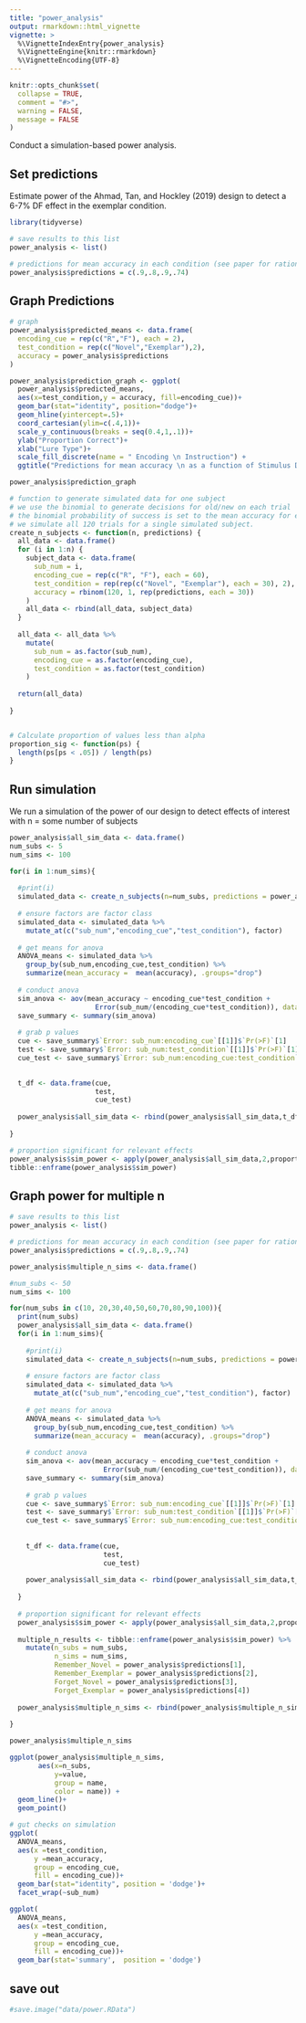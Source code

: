 ```yaml
---
title: "power_analysis"
output: rmarkdown::html_vignette
vignette: >
  %\VignetteIndexEntry{power_analysis}
  %\VignetteEngine{knitr::rmarkdown}
  %\VignetteEncoding{UTF-8}
---
```


```r
knitr::opts_chunk$set(
  collapse = TRUE,
  comment = "#>",
  warning = FALSE,
  message = FALSE
)
```

Conduct a simulation-based power analysis.

## Set predictions

Estimate power of the Ahmad, Tan, and Hockley (2019) design to detect a 6-7% DF effect in the exemplar condition.


```r
library(tidyverse)

# save results to this list
power_analysis <- list()

# predictions for mean accuracy in each condition (see paper for rationale)
power_analysis$predictions = c(.9,.8,.9,.74)
```

## Graph Predictions

```r

# graph
power_analysis$predicted_means <- data.frame(
  encoding_cue = rep(c("R","F"), each = 2),
  test_condition = rep(c("Novel","Exemplar"),2),
  accuracy = power_analysis$predictions
)

power_analysis$prediction_graph <- ggplot(
  power_analysis$predicted_means,
  aes(x=test_condition,y = accuracy, fill=encoding_cue))+
  geom_bar(stat="identity", position="dodge")+
  geom_hline(yintercept=.5)+
  coord_cartesian(ylim=c(.4,1))+
  scale_y_continuous(breaks = seq(0.4,1,.1))+
  ylab("Proportion Correct")+
  xlab("Lure Type")+
  scale_fill_discrete(name = " Encoding \n Instruction") +
  ggtitle("Predictions for mean accuracy \n as a function of Stimulus Duration, \n Encoding Instruction, and Lure Type")

power_analysis$prediction_graph

```

```r

# function to generate simulated data for one subject
# we use the binomial to generate decisions for old/new on each trial
# the binomial probability of success is set to the mean accuracy for each condition
# we simulate all 120 trials for a single simulated subject.
create_n_subjects <- function(n, predictions) {
  all_data <- data.frame()
  for (i in 1:n) {
    subject_data <- data.frame(
      sub_num = i,
      encoding_cue = rep(c("R", "F"), each = 60),
      test_condition = rep(rep(c("Novel", "Exemplar"), each = 30), 2),
      accuracy = rbinom(120, 1, rep(predictions, each = 30))
    )
    all_data <- rbind(all_data, subject_data)
  }
  
  all_data <- all_data %>%
    mutate(
      sub_num = as.factor(sub_num),
      encoding_cue = as.factor(encoding_cue),
      test_condition = as.factor(test_condition)
    )
  
  return(all_data)
  
}


# Calculate proportion of values less than alpha
proportion_sig <- function(ps) {
  length(ps[ps < .05]) / length(ps)
}
```

## Run simulation

We run a simulation of the power of our design to detect effects of interest with n = some number of subjects

```r


power_analysis$all_sim_data <- data.frame()
num_subs <- 5
num_sims <- 100

for(i in 1:num_sims){
  
  #print(i)
  simulated_data <- create_n_subjects(n=num_subs, predictions = power_analysis$predictions)
  
  # ensure factors are factor class
  simulated_data <- simulated_data %>%
    mutate_at(c("sub_num","encoding_cue","test_condition"), factor) 
  
  # get means for anova
  ANOVA_means <- simulated_data %>%
    group_by(sub_num,encoding_cue,test_condition) %>%
    summarize(mean_accuracy =  mean(accuracy), .groups="drop")
  
  # conduct anova
  sim_anova <- aov(mean_accuracy ~ encoding_cue*test_condition + 
                     Error(sub_num/(encoding_cue*test_condition)), data = ANOVA_means)
  save_summary <- summary(sim_anova)
  
  # grab p values
  cue <- save_summary$`Error: sub_num:encoding_cue`[[1]]$`Pr(>F)`[1]
  test <- save_summary$`Error: sub_num:test_condition`[[1]]$`Pr(>F)`[1]
  cue_test <- save_summary$`Error: sub_num:encoding_cue:test_condition`[[1]]$`Pr(>F)`[1]

  
  t_df <- data.frame(cue,
                     test,
                     cue_test)
  
  power_analysis$all_sim_data <- rbind(power_analysis$all_sim_data,t_df)
  
}

# proportion significant for relevant effects
power_analysis$sim_power <- apply(power_analysis$all_sim_data,2,proportion_sig)
tibble::enframe(power_analysis$sim_power)

```

## Graph power for multiple n

```r

# save results to this list
power_analysis <- list()

# predictions for mean accuracy in each condition (see paper for rationale)
power_analysis$predictions = c(.9,.8,.9,.74)

power_analysis$multiple_n_sims <- data.frame()

#num_subs <- 50
num_sims <- 100

for(num_subs in c(10, 20,30,40,50,60,70,80,90,100)){
  print(num_subs)
  power_analysis$all_sim_data <- data.frame()
  for(i in 1:num_sims){
    
    #print(i)
    simulated_data <- create_n_subjects(n=num_subs, predictions = power_analysis$predictions)
    
    # ensure factors are factor class
    simulated_data <- simulated_data %>%
      mutate_at(c("sub_num","encoding_cue","test_condition"), factor) 
    
    # get means for anova
    ANOVA_means <- simulated_data %>%
      group_by(sub_num,encoding_cue,test_condition) %>%
      summarize(mean_accuracy =  mean(accuracy), .groups="drop")
    
    # conduct anova
    sim_anova <- aov(mean_accuracy ~ encoding_cue*test_condition + 
                       Error(sub_num/(encoding_cue*test_condition)), data = ANOVA_means)
    save_summary <- summary(sim_anova)
    
    # grab p values
    cue <- save_summary$`Error: sub_num:encoding_cue`[[1]]$`Pr(>F)`[1]
    test <- save_summary$`Error: sub_num:test_condition`[[1]]$`Pr(>F)`[1]
    cue_test <- save_summary$`Error: sub_num:encoding_cue:test_condition`[[1]]$`Pr(>F)`[1]
  
    
    t_df <- data.frame(cue,
                       test,
                       cue_test)
    
    power_analysis$all_sim_data <- rbind(power_analysis$all_sim_data,t_df)
    
  }
  
  # proportion significant for relevant effects
  power_analysis$sim_power <- apply(power_analysis$all_sim_data,2,proportion_sig)
  
  multiple_n_results <- tibble::enframe(power_analysis$sim_power) %>%
    mutate(n_subs = num_subs,
           n_sims = num_sims,
           Remember_Novel = power_analysis$predictions[1],
           Remember_Exemplar = power_analysis$predictions[2],
           Forget_Novel = power_analysis$predictions[3],
           Forget_Exemplar = power_analysis$predictions[4])
  
  power_analysis$multiple_n_sims <- rbind(power_analysis$multiple_n_sims,multiple_n_results)
  
}

power_analysis$multiple_n_sims

ggplot(power_analysis$multiple_n_sims,
       aes(x=n_subs,
           y=value,
           group = name,
           color = name)) +
  geom_line()+
  geom_point()


```

```r
# gut checks on simulation
ggplot(
  ANOVA_means,
  aes(x =test_condition,
      y =mean_accuracy,
      group = encoding_cue,
      fill = encoding_cue))+
  geom_bar(stat="identity", position = 'dodge')+
  facet_wrap(~sub_num)

ggplot(
  ANOVA_means,
  aes(x =test_condition,
      y =mean_accuracy,
      group = encoding_cue,
      fill = encoding_cue))+
  geom_bar(stat='summary',  position = 'dodge')

```



## save out

```r
#save.image("data/power.RData")
```

